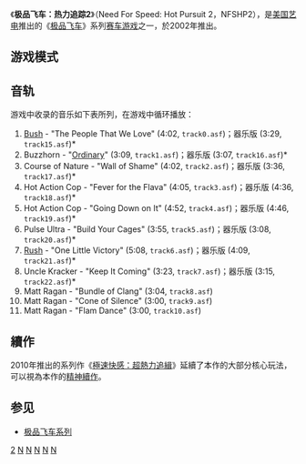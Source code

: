 {{Unreferenced|time=2019-03-18T22:24:26+00:00}}
{{noteTA
|T=zh-hans:极品飞车：热力追踪2; zh-hant:極速快感：熱力追緝2;
|G1=Games
}}

{{Infobox VG
| title = 极品飞车：热力追踪2
| english = Need For Speed: Hot Pursuit 2
| image = File:NFSHP2 PC.jpg
| caption = [[Microsoft_Windows|Windows]]版封面
| developer = [[美国艺电|美国艺电]]
| publisher = [[美国艺电|美国艺电]]
| series = [[极品飞车系列|极品飞车系列]]
| engine = ''EAGL''
| released = '''GameCube'''{{Vgrelease|NA|2002年9月30日}}'''PlayStation 2''' & '''Xbox'''{{Vgrelease|NA|2002年10月1日}}'''Windows'''{{Vgrelease|NA|2002年10月21日}}
| genre = [[竞速游戏|竞速]]
| modes = [[单人游戏|单人]]、[[多人游戏|多人]]（2人）
| platforms = [[PlayStation_2|PlayStation 2]]、[[Xbox|Xbox]]、[[Nintendo_GameCube|GameCube]]、[[Microsoft_Windows|Windows]]
}}

《'''极品飞车：热力追踪2'''》（Need For Speed: Hot Pursuit 2，NFSHP2），是[[美国艺电|美国艺电]]推出的《[[极品飞车系列|极品飞车]]》系列[[赛车游戏|赛车游戏]]之一，於2002年推出。

==游戏模式==
==音轨==
游戏中收录的音乐如下表所列，在游戏中循环播放：

# [[Bush_(band)|Bush]] - "The People That We Love" (4:02, <code>track0.asf</code>)；器乐版 (3:29, <code>track15.asf</code>)*
# Buzzhorn - "[[Disconnected_(The_Buzzhorn_album)|Ordinary]]" (3:09, <code>track1.asf</code>)；器乐版 (3:07, <code>track16.asf</code>)*
# Course of Nature - "Wall of Shame" (4:02, <code>track2.asf</code>)；器乐版 (3:36, <code>track17.asf</code>)*
# Hot Action Cop - "Fever for the Flava" (4:05, <code>track3.asf</code>)；器乐版 (4:36, <code>track18.asf</code>)*
# Hot Action Cop - "Going Down on It" (4:52, <code>track4.asf</code>)；器乐版 (4:46, <code>track19.asf</code>)*
# Pulse Ultra - "Build Your Cages" (3:55, <code>track5.asf</code>)；器乐版 (3:08, <code>track20.asf</code>)*
# [[Rush_(band)|Rush]] - "One Little Victory" (5:08, <code>track6.asf</code>)；器乐版 (4:09, <code>track21.asf</code>)*
# Uncle Kracker - "Keep It Coming" (3:23, <code>track7.asf</code>)；器乐版 (3:15, <code>track22.asf</code>)*
# Matt Ragan - "Bundle of Clang" (3:04, <code>track8.asf</code>)
# Matt Ragan - "Cone of Silence" (3:00, <code>track9.asf</code>)
# Matt Ragan - "Flam Dance" (3:00, <code>track10.asf</code>)

==續作==
2010年推出的系列作《[[極速快感：超熱力追緝|極速快感：超熱力追緝]]》延續了本作的大部分核心玩法，可以視為本作的[[精神續作|精神續作]]。

==参见==
*[[极品飞车系列|极品飞车系列]]

{{极品飞车系列}}

[[Category:極速快感系列|2]]
[[Category:2002年电子游戏|N]]
[[Category:Windows遊戲|N]]
[[Category:PlayStation_2游戏|N]]
[[Category:任天堂GameCube游戏|N]]
[[Category:Xbox遊戲|N]]